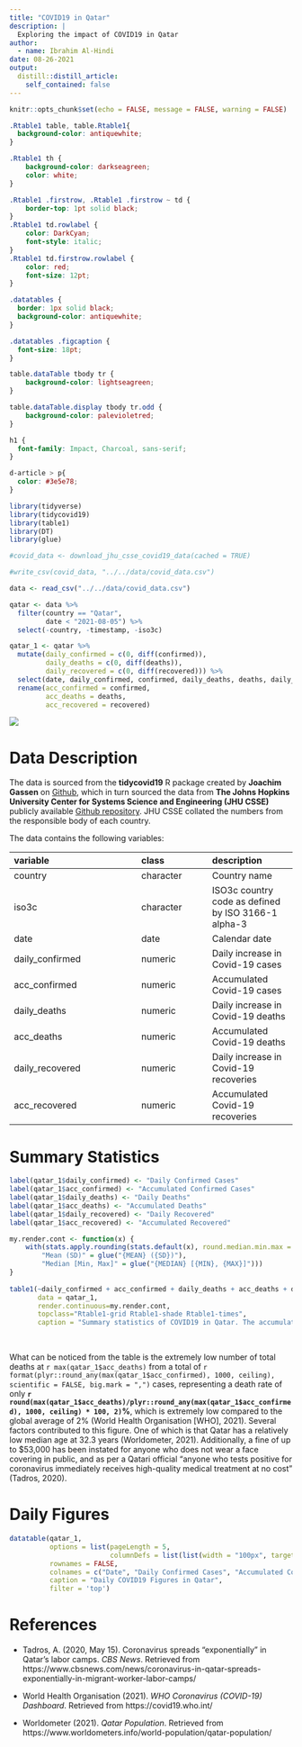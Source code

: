 ```yaml
---
title: "COVID19 in Qatar"
description: |
  Exploring the impact of COVID19 in Qatar
author:
  - name: Ibrahim Al-Hindi
date: 08-26-2021
output:
  distill::distill_article:
    self_contained: false
---
```


```r
knitr::opts_chunk$set(echo = FALSE, message = FALSE, warning = FALSE)
```

```css
.Rtable1 table, table.Rtable1{
  background-color: antiquewhite;
}

.Rtable1 th {
    background-color: darkseagreen;
    color: white;
}

.Rtable1 .firstrow, .Rtable1 .firstrow ~ td {
    border-top: 1pt solid black;
}
.Rtable1 td.rowlabel {
    color: DarkCyan;
    font-style: italic;
}
.Rtable1 td.firstrow.rowlabel {
    color: red;
    font-size: 12pt;
}

.datatables {
  border: 1px solid black;
  background-color: antiquewhite;
}

.datatables .figcaption {
  font-size: 18pt;
}

table.dataTable tbody tr {
    background-color: lightseagreen;
}

table.dataTable.display tbody tr.odd {
    background-color: palevioletred;
}

h1 {
  font-family: Impact, Charcoal, sans-serif;
}

d-article > p{
  color: #3e5e78;
}
```


```r
library(tidyverse)
library(tidycovid19)
library(table1)
library(DT)
library(glue)
```


```r
#covid_data <- download_jhu_csse_covid19_data(cached = TRUE)

#write_csv(covid_data, "../../data/covid_data.csv")

data <- read_csv("../../data/covid_data.csv")

qatar <- data %>%
  filter(country == "Qatar",
         date < "2021-08-05") %>%
  select(-country, -timestamp, -iso3c)

qatar_1 <- qatar %>%
  mutate(daily_confirmed = c(0, diff(confirmed)),
         daily_deaths = c(0, diff(deaths)),
         daily_recovered = c(0, diff(recovered))) %>%
  select(date, daily_confirmed, confirmed, daily_deaths, deaths, daily_recovered, recovered) %>%
  rename(acc_confirmed = confirmed,
         acc_deaths = deaths,
         acc_recovered = recovered)

```


 ![](https://www.gettysburgflag.com/media/catalog/product/cache/2/thumbnail/520x416/602f0fa2c1f0d1ba5e241f914e856ff9/q/a/qatar_1.jpg)

# Data Description

The data is sourced from the **tidycovid19** R package created by **Joachim Gassen** on [Github](https://github.com/joachim-gassen/tidycovid19), which in turn sourced the data from **The Johns Hopkins University Center for Systems Science and Engineering (JHU CSSE)** publicly available [Github repository](https://github.com/CSSEGISandData/COVID-19). JHU CSSE collated the numbers from the responsible body of each country.

The data contains the following variables:

|**variable**      |**class** |**description** |
|:-----------------|:---------|:-----------|
|country           |character |Country name |
|iso3c             |character | ISO3c country code as defined by ISO 3166-1 alpha-3 |
|date              |date      | Calendar date |
|daily_confirmed   |numeric   | Daily increase in Covid-19 cases |
|acc_confirmed     |numeric   | Accumulated Covid-19 cases |
|daily_deaths      |numeric   | Daily increase in Covid-19 deaths |
|acc_deaths        |numeric   | Accumulated Covid-19 deaths |
|daily_recovered   |numeric   | Daily increase in Covid-19 recoveries |
|acc_recovered     |numeric   | Accumulated Covid-19 recoveries |


# Summary Statistics

```r

label(qatar_1$daily_confirmed) <- "Daily Confirmed Cases"
label(qatar_1$acc_confirmed) <- "Accumulated Confirmed Cases"
label(qatar_1$daily_deaths) <- "Daily Deaths"
label(qatar_1$acc_deaths) <- "Accumulated Deaths"
label(qatar_1$daily_recovered) <- "Daily Recovered"
label(qatar_1$acc_recovered) <- "Accumulated Recovered"

my.render.cont <- function(x) {
    with(stats.apply.rounding(stats.default(x), round.median.min.max = FALSE), c("",
        "Mean (SD)" = glue("{MEAN} ({SD})"),
        "Median [Min, Max]" = glue("{MEDIAN} [{MIN}, {MAX}]")))
}
  
table1(~daily_confirmed + acc_confirmed + daily_deaths + acc_deaths + daily_recovered + acc_recovered,
       data = qatar_1,
       render.continuous=my.render.cont,
       topclass="Rtable1-grid Rtable1-shade Rtable1-times",
       caption = "Summary statistics of COVID19 in Qatar. The accumulated death rate at 601 is extremely low compared to the number of accumulated cases at 227,000")
```
<br>

What can be noticed from the table is the extremely low number of total deaths at `r max(qatar_1$acc_deaths)` from a total of `r format(plyr::round_any(max(qatar_1$acc_confirmed), 1000, ceiling), scientific = FALSE, big.mark = ",")` cases, representing a death rate of only **`r round(max(qatar_1$acc_deaths)/plyr::round_any(max(qatar_1$acc_confirmed), 1000, ceiling) * 100, 2)`%**, which is extremely low compared to the global average of 2% (World Health Organisation [WHO], 2021). Several factors contributed to this figure. One of which is that Qatar has a relatively low median age at 32.3 years (Worldometer, 2021). Additionally, a fine of up to $53,000 has been instated for anyone who does not wear a face covering in public, and as per a Qatari official "anyone who tests positive for coronavirus immediately receives high-quality medical treatment at no cost" (Tadros, 2020).


# Daily Figures

```r
datatable(qatar_1, 
          options = list(pageLength = 5,
                         columnDefs = list(list(width = "100px", targets = 0))),
          rownames = FALSE,
          colnames = c("Date", "Daily Confirmed Cases", "Accumulated Confirmed Cases", "Daily Deaths", "Accumulated Deaths", "Daily Recovered", "Accumulated Recovered"),
          caption = "Daily COVID19 Figures in Qatar",
          filter = 'top')
```



# References

- Tadros, A. (2020, May 15). Coronavirus spreads "exponentially" in Qatar's labor camps. *CBS News*. Retrieved from https://www.cbsnews.com/news/coronavirus-in-qatar-spreads-exponentially-in-migrant-worker-labor-camps/

- World Health Organisation (2021). *WHO Coronavirus (COVID-19) Dashboard*. Retrieved from https://covid19.who.int/

- Worldometer (2021). *Qatar Population*. Retrieved from https://www.worldometers.info/world-population/qatar-population/






























